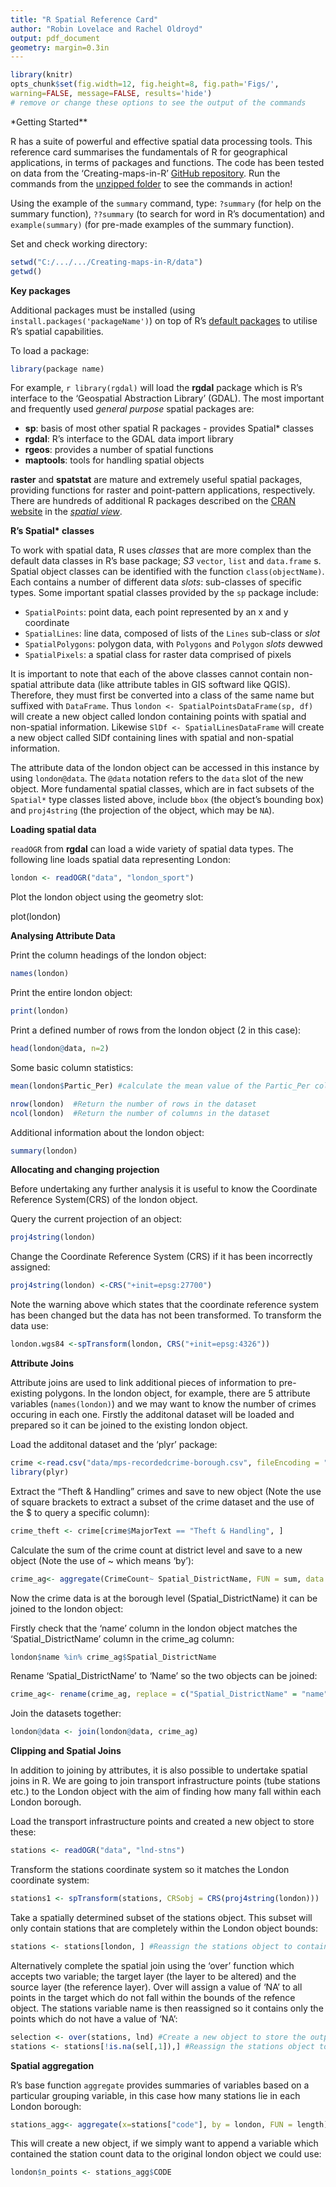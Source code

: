 ```yaml
---
title: "R Spatial Reference Card"
author: "Robin Lovelace and Rachel Oldroyd"
output: pdf_document
geometry: margin=0.3in
---
```


```r
library(knitr)
opts_chunk$set(fig.width=12, fig.height=8, fig.path='Figs/',
warning=FALSE, message=FALSE, results='hide')
# remove or change these options to see the output of the commands
```

*Getting Started**

R has a suite of powerful and effective spatial data processing tools. This reference card
summarises the fundamentals of R for geographical applications, in terms of packages and functions. The code has been tested on data from the
'Creating-maps-in-R' [GitHub repository](http://www.github.com/Robinovelace/Creating-maps-in-R). Run the commands from the [unzipped folder](https://github.com/Robinlovelace/Creating-maps-in-R/archive/master.zip) to see the commands in action!

Using the example of the `summary` command, type:
`?summary` (for help on the summary function),
`??summary` (to search for word in R's documentation)
and `example(summary)` (for pre-made examples of the summary function).

Set and check working directory:
```r
setwd("C:/.../.../Creating-maps-in-R/data")
getwd()
```

**Key packages**

Additional packages must be installed (using `install.packages('packageName')`) on top of 
R's [default packages](http://www.hep.by/gnu/r-patched/r-admin/R-admin_33.html) to utilise R's spatial capabilities. 

To load a package: 
```r
library(package name)
```
For example, `r library(rgdal)` will load the **rgdal** package which is R's interface to the 'Geospatial Abstraction Library' (GDAL). The most important and frequently used *general purpose* spatial packages are:

- **sp**: basis of most other spatial R packages - provides Spatial* classes
- **rgdal**: R's interface to the GDAL data import library
- **rgeos**: provides a number of spatial functions
- **maptools**: tools for handling spatial objects

**raster** and **spatstat** are mature and extremely useful spatial packages, providing functions for raster and point-pattern applications, respectively.
There are hundreds of additional R packages described on the [CRAN website](http://cran.r-project.org) in the [*spatial view*](http://cran.r-project.org/web/views/Spatial.html).

**R's Spatial* classes**

To work with spatial data, R uses *classes* that are more complex
than the default data classes in R's base package; *S3* `vector`, `list` and `data.frame` s. 
Spatial object classes can be identified with the
function `class(objectName)`. Each contains a number of different data
*slots*: sub-classes of specific types. Some important
spatial classes provided by the `sp` package include:

- `SpatialPoints`: point data, each point represented by an x and y coordinate
- `SpatialLines`: line data, composed of lists of the `Lines` sub-class or *slot*
- `SpatialPolygons`: polygon data, with `Polygons` and `Polygon` *slots* dewwed
- `SpatialPixels`: a spatial class for raster data comprised of pixels

It is important to note that each of the above classes cannot contain non-spatial
attribute data (like attribute tables in GIS softward like QGIS). Therefore, they must first be converted into a class of the same name but suffixed with `DataFrame`. Thus `london <- SpatialPointsDataFrame(sp, df)` will create a new object called london containing points with spatial and non-spatial information. Likewise `SlDf <- SpatialLinesDataFrame` will create a new object called SlDf containing lines with spatial and non-spatial information. 

The attribute data of the london object can be accessed in this instance by using `london@data`. The `@data` notation refers to the `data` slot of the new object. More fundamental spatial classes, which
are in fact subsets of the `Spatial*` type classes listed above, include `bbox` (the
object's bounding box) and `proj4string` (the projection of the object, which may be `NA`).

**Loading spatial data**

`readOGR` from **rgdal** can load a wide variety of spatial data types. The following line loads spatial data representing London:

```r
london <- readOGR("data", "london_sport") 
```

Plot the london object using the geometry slot:

plot(london)

**Analysing Attribute Data**

Print the column headings of the london object:
```r
names(london)
```

Print the entire london object:
```r
print(london)
```

Print a defined number of rows from the london object (2 in this case):
```r
head(london@data, n=2)
```

Some basic column statistics:
```r
mean(london$Partic_Per) #calculate the mean value of the Partic_Per column (replace mean with other functions such as min, max and sum)

nrow(london)  #Return the number of rows in the dataset
ncol(london)  #Return the number of columns in the dataset 
```

Additional information about the london object:
```r
summary(london)
```

**Allocating and changing projection**

Before undertaking any further analysis it is useful to know the Coordinate Reference System(CRS) of the london object. 

Query the current projection of an object: 
```r
proj4string(london)
```

Change the Coordinate Reference System (CRS) if it has been incorrectly assigned:
```r
proj4string(london) <-CRS("+init=epsg:27700")
```

Note the warning above which states that the coordinate reference system has been changed but the data
has not been transformed. To transform the data use:

```r
london.wgs84 <-spTransform(london, CRS("+init=epsg:4326"))
```

**Attribute Joins**

Attribute joins are used to link additional pieces of information to pre-existing polygons. In the london object, for example, there are 5 attribute variables (`names(london)`) and we may want to know the number of crimes occuring in each one. Firstly the additonal dataset will be loaded and prepared so it can be joined to the existing london object.

Load the additonal dataset and the 'plyr' package:
```r
crime <-read.csv("data/mps-recordedcrime-borough.csv", fileEncoding = "UCS-2LE")
library(plyr)
```

Extract the "Theft & Handling" crimes and save to new object (Note the use of square brackets to extract a subset of the crime dataset and the use of the $ to query a specific column):
```r
crime_theft <- crime[crime$MajorText == "Theft & Handling", ]
```

Calculate the sum of the crime count at district level and save to a new object (Note the use of ~ which means 'by'):
```r
crime_ag<- aggregate(CrimeCount~ Spatial_DistrictName, FUN = sum, data = crime_theft)
```

Now the crime data is at the borough level (Spatial_DistrictName) it can be joined to the london object:

Firstly check that the 'name' column in the london object matches the 'Spatial_DistrictName' column in the crime_ag column:
```r
london$name %in% crime_ag$Spatial_DistrictName
```

Rename 'Spatial_DistrictName' to 'Name' so the two objects can be joined:
```r
crime_ag<- rename(crime_ag, replace = c("Spatial_DistrictName" = "name"))
```

Join the datasets together:
```r
london@data <- join(london@data, crime_ag)
```

**Clipping and Spatial Joins**

In addition to joining by attributes, it is also possible to undertake spatial joins in R. We are going to join transport infrastructure points (tube stations etc.) to the London object with the aim of finding how many fall within each London borough. 

Load the transport infrastructure points and created a new object to store these:
```r
stations <- readOGR("data", "lnd-stns")
```

Transform the stations coordinate system so it matches the London coordinate system:
```r
stations1 <- spTransform(stations, CRSobj = CRS(proj4string(london)))
```

Take a spatially determined subset of the stations object. This subset will only contain stations that are completely within the London object bounds:
```r
stations <- stations[london, ] #Reassign the stations object to contain the next spatial subset
```

Alternatively complete the spatial join using the 'over' function which accepts two variable; the target layer (the layer to be altered) and the source layer (the reference layer). Over will assign a value of 'NA' to all points in the target which do not fall within the bounds of the refence object. The stations variable name is then reassigned so it contains only the points which do not have a value of 'NA':
```r
selection <- over(stations, lnd) #Create a new object to store the output of the over function. 
stations <- stations[!is.na(sel[,1]),] #Reassign the stations object to contain only points which do not have a value of NA. 
```

**Spatial aggregation**

R's base function `aggregate` provides summaries of variables based on a particular grouping variable, in this case how many stations lie in each London borough:

```r
stations_agg<- aggregate(x=stations["code"], by = london, FUN = length)
```

This will create a new object, if we simply want to append a variable which contained the station count data to the original london object we could use:
```r
london$n_points <- stations_agg$CODE
```




